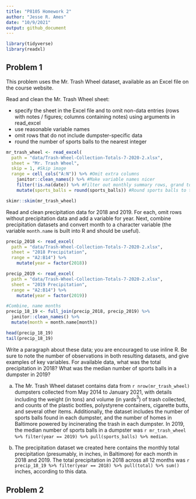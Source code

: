 ```yaml
---
title: "P8105 Homework 2"
author: "Jesse R. Ames"
date: "10/9/2021"
output: github_document
---
```


```r
library(tidyverse)
library(readxl)
```

## Problem 1

This problem uses the Mr. Trash Wheel dataset, available as an Excel file on the course website.

Read and clean the Mr. Trash Wheel sheet:

* specify the sheet in the Excel file and to omit non-data entries (rows with notes / figures; columns containing notes) using arguments in read_excel
* use reasonable variable names
* omit rows that do not include dumpster-specific data
* round the number of sports balls to the nearest integer

```r
mr_trash_wheel <- read_excel(
  path = "data/Trash-Wheel-Collection-Totals-7-2020-2.xlsx",
  sheet = "Mr. Trash Wheel",
  skip = 1, #Skip image
  range = cell_cols("A:N")) %>% #Omit extra columns
    janitor::clean_names() %>% #Make variable names nicer
    filter(!is.na(date)) %>% #Filter out monthly summary rows, grand total
    mutate(sports_balls = round(sports_balls)) #Round sports balls to the nearest integer

skimr::skim(mr_trash_wheel)
```

Read and clean precipitation data for 2018 and 2019. For each, omit rows without precipitation data and add a variable for year. Next, combine precipitation datasets and convert month to a character variable (the variable `month.name` is built into R and should be useful).

```r
precip_2018 <- read_excel(
  path = "data/Trash-Wheel-Collection-Totals-7-2020-2.xlsx",
  sheet = "2018 Precipitation",
  range = "A2:B14") %>%
    mutate(year = factor(2018))

precip_2019 <- read_excel(
  path = "data/Trash-Wheel-Collection-Totals-7-2020-2.xlsx",
  sheet = "2019 Precipitation",
  range = "A2:B14") %>%
    mutate(year = factor(2019))

#Combine, name months
precip_18_19 <- full_join(precip_2018, precip_2019) %>%
  janitor::clean_names() %>%
  mutate(month = month.name[month])

head(precip_18_19)
tail(precip_18_19)
```

Write a paragraph about these data; you are encouraged to use inline R. Be sure to note the number of observations in both resulting datasets, and give examples of key variables. For available data, what was the total precipitation in 2018? What was the median number of sports balls in a dumpster in 2019?

a) The Mr. Trash Wheel dataset contains data from `r nrow(mr_trash_wheel)` dumpsters collected from May 2014 to January 2021, with details including the weight (in tons) and volume (in yards$^3$) of trash collected, and counts of the plastic bottles, polystyrene containers, cigarette butts, and several other items. Additionally, the dataset includes the number of sports balls found in each dumpster, and the number of homes in Baltimore powered by incinerating the trash in each dumpster. In 2019, the median number of sports balls in a dumpster was `r mr_trash_wheel %>% filter(year == 2019) %>% pull(sports_balls) %>% median`.

b) The precipitation dataset we created here contains the monthly total precipitation (presumably, in inches, in Baltimore) for each month in 2018 and 2019. The total precipitation in 2018 across all 12 months was `r precip_18_19 %>% filter(year == 2018) %>% pull(total) %>% sum()` inches, according to this data.

## Problem 2


